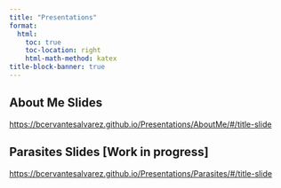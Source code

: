 ```yaml
---
title: "Presentations"
format:
  html:
    toc: true
    toc-location: right
    html-math-method: katex
title-block-banner: true
---
```


## About Me Slides

<https://bcervantesalvarez.github.io/Presentations/AboutMe/#/title-slide>

## Parasites Slides [Work in progress]

<https://bcervantesalvarez.github.io/Presentations/Parasites/#/title-slide>
